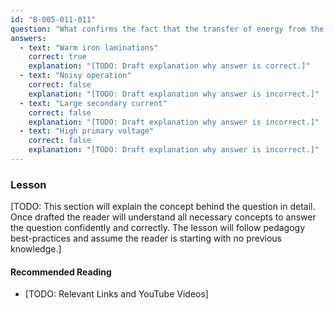 ```yaml
---
id: "B-005-011-011"
question: "What confirms the fact that the transfer of energy from the primary to the secondary of a transformer is not perfect?"
answers:
  - text: "Warm iron laminations"
    correct: true
    explanation: "[TODO: Draft explanation why answer is correct.]"
  - text: "Noisy operation"
    correct: false
    explanation: "[TODO: Draft explanation why answer is incorrect.]"
  - text: "Large secondary current"
    correct: false
    explanation: "[TODO: Draft explanation why answer is incorrect.]"
  - text: "High primary voltage"
    correct: false
    explanation: "[TODO: Draft explanation why answer is incorrect.]"
---
```


### Lesson

[TODO: This section will explain the concept behind the question in detail. Once drafted the reader will understand all necessary concepts to answer the question confidently and correctly. The lesson will follow pedagogy best-practices and assume the reader is starting with no previous knowledge.]

#### Recommended Reading

- [TODO: Relevant Links and YouTube Videos]
